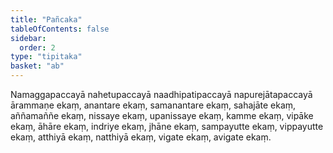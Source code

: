 ```yaml
---
title: "Pañcaka"
tableOfContents: false
sidebar:
  order: 2
type: "tipitaka"
basket: "ab"
---
```



<DynamicBreadcrumb />

<Paragraph number="812">
Namaggapaccayā nahetupaccayā naadhipatipaccayā napurejātapaccayā ārammaṇe ekaṃ, anantare ekaṃ, samanantare ekaṃ, sahajāte ekaṃ, aññamaññe ekaṃ, nissaye ekaṃ, upanissaye ekaṃ, kamme ekaṃ, vipāke ekaṃ, āhāre ekaṃ, indriye ekaṃ, jhāne ekaṃ, sampayutte ekaṃ, vippayutte ekaṃ, atthiyā ekaṃ, natthiyā ekaṃ, vigate ekaṃ, avigate ekaṃ.
</Paragraph>